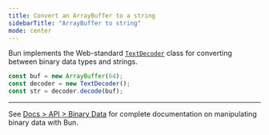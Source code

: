 ```yaml
---
title: Convert an ArrayBuffer to a string
sidebarTitle: "ArrayBuffer to string"
mode: center
---
```


Bun implements the Web-standard [`TextDecoder`](https://developer.mozilla.org/en-US/docs/Web/API/TextDecoder) class for converting between binary data types and strings.

```ts
const buf = new ArrayBuffer(64);
const decoder = new TextDecoder();
const str = decoder.decode(buf);
```

---

See [Docs > API > Binary Data](https://bun.com/docs/api/binary-data#conversion) for complete documentation on manipulating binary data with Bun.
